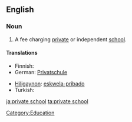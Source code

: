 ==English==

===Noun===
{{en-noun}}

# {{North America|Australia}} A fee charging [[private]] or independent [[school]].

====Translations====
{{trans-top|fee charging school}}
* Finnish: {{t-|fi|yksityiskoulu}}
* German: [[Privatschule]] {{f}}
{{trans-mid}}
* [[Hiligaynon]]: [[eskwela-pribado]]
* Turkish: {{t+|tr|özel okul}}
{{trans-bottom}}

[[Category:Education]]

[[ja:private school]]
[[ta:private school]]